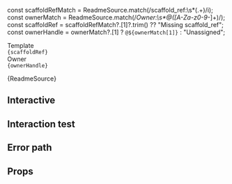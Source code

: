 
const scaffoldRefMatch = ReadmeSource.match(/scaffold_ref:\s*(.+)/i);
const ownerMatch = ReadmeSource.match(/_Owner:\s*@([A-Za-z0-9-_]+)/);
const scaffoldRef = scaffoldRefMatch?.[1]?.trim() ?? "Missing scaffold_ref";
const ownerHandle = ownerMatch?.[1] ? `@${ownerMatch[1]}` : "Unassigned";

<Meta of={Stories} />

<div style={{ display: "flex", gap: "1rem", marginBottom: "1rem", flexWrap: "wrap" }}>
  <div>
    <div style={{ fontSize: "0.75rem", letterSpacing: "0.08em", textTransform: "uppercase", color: "var(--text-muted-color)" }}>
      Template
    </div>
    <code>{scaffoldRef}</code>
  </div>
  <div>
    <div style={{ fontSize: "0.75rem", letterSpacing: "0.08em", textTransform: "uppercase", color: "var(--text-muted-color)" }}>
      Owner
    </div>
    <code>{ownerHandle}</code>
  </div>
</div>

<Markdown>{ReadmeSource}</Markdown>

## Interactive
<Canvas>
  <Story of={Stories.Basic} />
</Canvas>

## Interaction test
<Canvas>
  <Story of={Stories.Interaction} />
</Canvas>

## Error path
<Canvas>
  <Story of={Stories.RetryOnError} />
</Canvas>

## Props
<ArgTypes of={Stories} />
